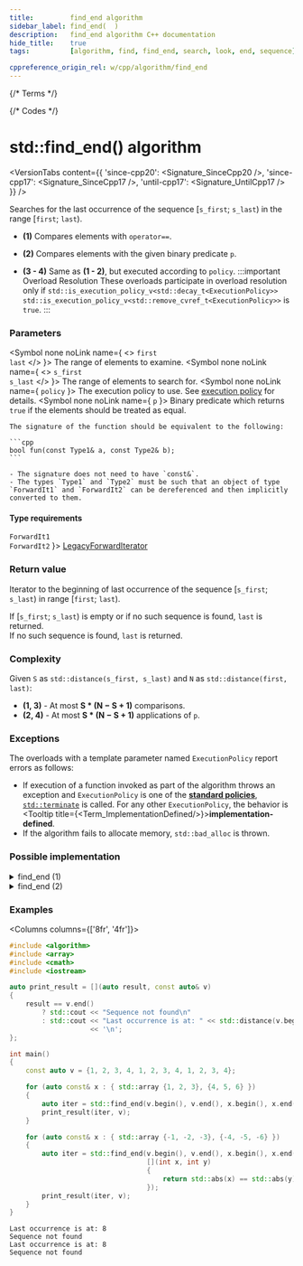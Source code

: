 ```yaml
---
title:         find_end algorithm
sidebar_label: find_end(  )
description:   find_end algorithm C++ documentation
hide_title:    true
tags:          [algorithm, find, find_end, search, look, end, sequence]

cppreference_origin_rel: w/cpp/algorithm/find_end
---
```



{/* Terms */}


{/* Codes */}


# std::find_end() algorithm

<VersionTabs content={{
  'since-cpp20': <Signature_SinceCpp20 />,
  'since-cpp17': <Signature_SinceCpp17 />,
  'until-cpp17': <Signature_UntilCpp17 />
}} />

Searches for the last occurrence of the sequence [`s_first`; `s_last`) in the range [`first`; `last`).

- **(1)** Compares elements with `operator==`.

- **(2)** Compares elements with the given binary predicate `p`.

- **(3 - 4)** Same as **(1 - 2)**, but executed according to `policy`.
	:::important Overload Resolution
	These overloads participate in overload resolution only if
	<Until v='cpp20'> <code>std::is_execution_policy_v&lt;std::decay_t&lt;ExecutionPolicy&gt;&gt;</code> </Until> <Since v='cpp20'> <code>std::is_execution_policy_v&lt;std::remove_cvref_t&lt;ExecutionPolicy&gt;&gt;</code> </Since> is <code>true</code>.
	:::

### Parameters

<SymbolTable>

  <Symbol none noLink name={ <> <code>first</code> <br/> <code>last</code> </> }>
    The range of elements to examine.
  </Symbol>
  <Symbol none noLink name={ <> <code>s_first</code> <br/> <code>s_last</code> </> }>
    The range of elements to search for.
  </Symbol>
  <Symbol none noLink name={ <code>policy</code> }>
    The execution policy to use. See <a href="#">execution policy</a> for details.
  </Symbol>
  <Symbol none noLink name={ <code>p</code> }>
    Binary predicate which returns `true` if the elements should be treated as equal.

    The signature of the function should be equivalent to the following:

    ```cpp
    bool fun(const Type1& a, const Type2& b);
    ```

    - The signature does not need to have `const&`.
    - The types `Type1` and `Type2` must be such that an object of type `ForwardIt1` and `ForwardIt2` can be dereferenced and then implicitly converted to them.
  </Symbol>
</SymbolTable>

#### Type requirements

<SymbolTable>
  <Symbol none noLink name={ <> <code>ForwardIt1</code> <br/> <code>ForwardIt2</code> </> }>
    <a href="/docs/named_req/LegacyForwardIterator">LegacyForwardIterator</a>
  </Symbol>
</SymbolTable>

### Return value

Iterator to the beginning of last occurrence of the sequence [`s_first`; `s_last`) in range [`first`; `last`).

<Since v='cpp11'> If [<code>s_first</code>; <code>s_last</code>) is empty or if no such sequence is found, <code>last</code> is returned. </Since>
<br/>
<Until v='cpp11'> If no such sequence is found, <code>last</code> is returned. </Until>

### Complexity

Given `S` as `std::distance(s_first, s_last)` and `N` as `std::distance(first, last)`:

- **(1, 3)** - At most **S * (N − S + 1)** comparisons.
- **(2, 4)** - At most **S * (N − S + 1)** applications of `p`.

### Exceptions

The overloads with a template parameter named `ExecutionPolicy` report errors as follows:
- If execution of a function invoked as part of the algorithm throws an exception and `ExecutionPolicy` is one of the [**standard policies**](#), [`std::terminate`](#) is called.
	For any other `ExecutionPolicy`, the behavior is <Tooltip title={<Term_ImplementationDefined/>}>**implementation-defined**</Tooltip>.
- If the algorithm fails to allocate memory, `std::bad_alloc` is thrown.

### Possible implementation

<details>
<summary>find_end (1)</summary>

```cpp
template<class ForwardIt1, class ForwardIt2>
ForwardIt1 find_end(ForwardIt1 first, ForwardIt1 last,
                    ForwardIt2 s_first, ForwardIt2 s_last)
{
    if (s_first == s_last)
        return last;
    ForwardIt1 result = last;
    while (true)
    {
        ForwardIt1 new_result = std::search(first, last, s_first, s_last);
        if (new_result == last)
            break;
        else
        {
            result = new_result;
            first = result;
            ++first;
        }
    }
    return result;
}
```

</details>

<details>
<summary>find_end (2)</summary>

```cpp
template<class ForwardIt1, class ForwardIt2, class BinaryPredicate>
ForwardIt1 find_end(ForwardIt1 first, ForwardIt1 last,
                    ForwardIt2 s_first, ForwardIt2 s_last,
                    BinaryPredicate p)
{
    if (s_first == s_last)
        return last;
    ForwardIt1 result = last;
    while (true)
    {
        ForwardIt1 new_result = std::search(first, last, s_first, s_last, p);
        if (new_result == last)
            break;
        else
        {
            result = new_result;
            first = result;
            ++first;
        }
    }
    return result;
}
```

</details>

### Examples

<Columns columns={['8fr', '4fr']}>
<div>

```cpp title='Main.cpp' showLineNumbers
#include <algorithm>
#include <array>
#include <cmath>
#include <iostream>

auto print_result = [](auto result, const auto& v)
{
    result == v.end()
        ? std::cout << "Sequence not found\n"
        : std::cout << "Last occurrence is at: " << std::distance(v.begin(), result)
                    << '\n';
};

int main()
{
    const auto v = {1, 2, 3, 4, 1, 2, 3, 4, 1, 2, 3, 4};

    for (auto const& x : { std::array {1, 2, 3}, {4, 5, 6} })
    {
        auto iter = std::find_end(v.begin(), v.end(), x.begin(), x.end()); // overload (1)
        print_result(iter, v);
    }

    for (auto const& x : { std::array {-1, -2, -3}, {-4, -5, -6} })
    {
        auto iter = std::find_end(v.begin(), v.end(), x.begin(), x.end(), // overload (3)
                                  [](int x, int y)
                                  {
                                      return std::abs(x) == std::abs(y);
                                  });
        print_result(iter, v);
    }
}
```

</div>
<div>

```plaintext title="Output"
Last occurrence is at: 8
Sequence not found
Last occurrence is at: 8
Sequence not found
```

</div>
</Columns>
